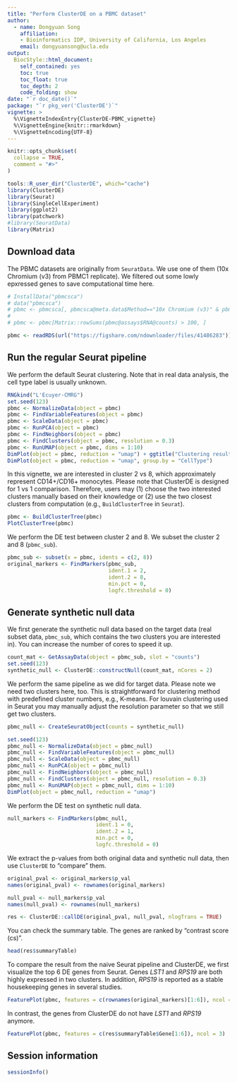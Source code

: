 ```yaml
---
title: "Perform ClusterDE on a PBMC dataset"
author: 
  - name: Dongyuan Song
    affiliation:
    - Bioinformatics IDP, University of California, Los Angeles
    email: dongyuansong@ucla.edu
output: 
  BiocStyle::html_document:
    self_contained: yes
    toc: true
    toc_float: true
    toc_depth: 2
    code_folding: show
date: "`r doc_date()`"
package: "`r pkg_ver('ClusterDE')`"
vignette: >
  %\VignetteIndexEntry{ClusterDE-PBMC_vignette}
  %\VignetteEngine{knitr::rmarkdown}
  %\VignetteEncoding{UTF-8}  
---
```


```r
knitr::opts_chunk$set(
  collapse = TRUE,
  comment = "#>"
)
```

```r
tools::R_user_dir("ClusterDE", which="cache")
library(ClusterDE)
library(Seurat)
library(SingleCellExperiment)
library(ggplot2)
library(patchwork)
#library(SeuratData)
library(Matrix)
```

## Download data
The PBMC datasets are originally from `SeuratData`. We use one of them (10x Chromium (v3) from PBMC1 replicate). We filtered out some lowly epxressed genes to save computational time here.
```r
# InstallData("pbmcsca")
# data("pbmcsca")
# pbmc <- pbmcsca[, pbmcsca@meta.data$Method=="10x Chromium (v3)" & pbmcsca@meta.data$Experiment == "pbmc1"]
# 
# pbmc <- pbmc[Matrix::rowSums(pbmc@assays$RNA@counts) > 100, ]

pbmc <- readRDS(url("https://figshare.com/ndownloader/files/41486283"))
```

## Run the regular Seurat pipeline

We perform the default Seurat clustering. Note that in real data analysis, the cell type label is usually unknown.

```r
RNGkind("L'Ecuyer-CMRG")
set.seed(123)
pbmc <- NormalizeData(object = pbmc)
pbmc <- FindVariableFeatures(object = pbmc)
pbmc <- ScaleData(object = pbmc)
pbmc <- RunPCA(object = pbmc)
pbmc <- FindNeighbors(object = pbmc)
pbmc <- FindClusters(object = pbmc, resolution = 0.3)
pbmc <- RunUMAP(object = pbmc, dims = 1:10)
DimPlot(object = pbmc, reduction = "umap") + ggtitle("Clustering result") +
DimPlot(object = pbmc, reduction = "umap", group.by = "CellType")
```

In this vignette, we are interested in cluster 2 vs 8, which approximately represent CD14+/CD16+ monocytes. Please note that ClusterDE is designed for 1 vs 1 comparison. Therefore, users may (1) choose the two interested clusters manually based on their knowledge or (2) use the two closest clusters from computation (e.g., `BuildClusterTree` in `Seurat`).
```r
pbmc <- BuildClusterTree(pbmc)
PlotClusterTree(pbmc)
```

We perform the DE test between cluster 2 and 8. We subset the cluster 2 and 8 (`pbmc_sub`).
```r
pbmc_sub <- subset(x = pbmc, idents = c(2, 8))
original_markers <- FindMarkers(pbmc_sub, 
                                ident.1 = 2, 
                                ident.2 = 8, 
                                min.pct = 0, 
                                logfc.threshold = 0)
```

## Generate synthetic null data

We first generate the synthetic null data based on the target data (real subset data, `pbmc_sub`, which contains the two clusters you are interested in). You can increase the number of cores to speed it up.
```r
count_mat <- GetAssayData(object = pbmc_sub, slot = "counts")
set.seed(123)
synthetic_null <- ClusterDE::constructNull(count_mat, nCores = 2)
```

We perform the same pipeline as we did for target data. Please note we need two clusters here, too. This is straightforward for clustering method with predefined cluster numbers, e.g., K-means. For louvain clustering used in Seurat you may manually adjust the resolution parameter so that we still get two clusters.
```r
pbmc_null <- CreateSeuratObject(counts = synthetic_null)

set.seed(123)
pbmc_null <- NormalizeData(object = pbmc_null)
pbmc_null <- FindVariableFeatures(object = pbmc_null)
pbmc_null <- ScaleData(object = pbmc_null)
pbmc_null <- RunPCA(object = pbmc_null)
pbmc_null <- FindNeighbors(object = pbmc_null)
pbmc_null <- FindClusters(object = pbmc_null, resolution = 0.3)
pbmc_null <- RunUMAP(object = pbmc_null, dims = 1:10)
DimPlot(object = pbmc_null, reduction = "umap")
```

We perform the DE test on synthetic null data.
```r
null_markers <- FindMarkers(pbmc_null, 
                            ident.1 = 0, 
                            ident.2 = 1, 
                            min.pct = 0, 
                            logfc.threshold = 0)
```

We extract the p-values from both original data and synthetic null data, then use `ClusterDE` to "compare" them.
```r
original_pval <- original_markers$p_val
names(original_pval) <- rownames(original_markers)

null_pval <- null_markers$p_val
names(null_pval) <- rownames(null_markers)

res <- ClusterDE::callDE(original_pval, null_pval, nlogTrans = TRUE)
```

You can check the summary table. The genes are ranked by "contrast score (cs)".
```r
head(res$summaryTable)
```

To compare the result from the naive Seurat pipeline and ClusterDE, we first visualize the top 6 DE genes from Seurat. Genes *LST1* and *RPS19* are both highly expressed in two clusters. In addition, *RPS19* is reported as a stable housekeeping genes in several studies. 
```r
FeaturePlot(pbmc, features = c(rownames(original_markers)[1:6]), ncol = 3)
```
In contrast, the genes from ClusterDE do not have *LST1* and *RPS19* anymore.
```r
FeaturePlot(pbmc, features = c(res$summaryTable$Gene[1:6]), ncol = 3)
```

## Session information
```r
sessionInfo()
```
